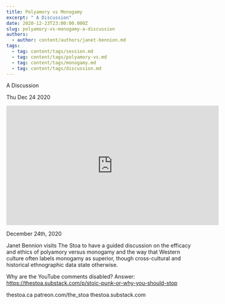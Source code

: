 ```yaml
---
title: Polyamory vs Monogamy
excerpt: " A Discussion"
date: 2020-12-23T23:00:00.000Z
slug: polyamory-vs-monogamy-a-discussion
authors:
  - author: content/authors/janet-bennion.md
tags:
  - tag: content/tags/session.md
  - tag: content/tags/polyamory-vs.md
  - tag: content/tags/monogamy.md
  - tag: content/tags/discussion.md
---
```




 A Discussion

Thu Dec 24 2020

<iframe width="560" height="315" src="https://www.youtube.com/embed/iIilq3IiDsw" title="Polyamory vs Monogamy: A Discussion w/ Janet Bennion" frameborder="0" allow="accelerometer; autoplay; clipboard-write; encrypted-media; gyroscope; picture-in-picture" allowfullscreen ></iframe>

December 24th, 2020

Janet Bennion visits The Stoa to have a guided discussion on the efficacy and ethics of polyamory versus monogamy and the way that Western culture often labels monogamy as superior, though cross-cultural and historical ethnographic data state otherwise.

Why are the YouTube comments disabled? Answer: https://thestoa.substack.com/p/stoic-punk-or-why-you-should-stop

thestoa.ca
patreon.com/the_stoa
thestoa.substack.com


